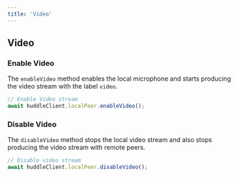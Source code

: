 ```yaml
---
title: 'Video' 
---
```


## Video 

### Enable Video 

The `enableVideo` method enables the local microphone and starts producing the video stream with the label `video`.

```js
// Enable Video stream
await huddleClient.localPeer.enableVideo();
```

### Disable Video

The `disableVideo` method stops the local video stream and also stops producing the video stream with remote peers.

```js
// Disable video stream
await huddleClient.localPeer.disableVideo();
```